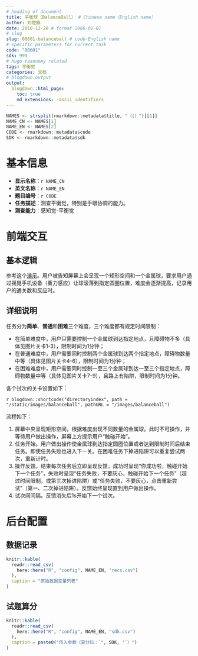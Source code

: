 ```yaml
---
# heading of document
title: 平衡球（BalanceBall） # Chinese name（English name）
author: 刘楚麒
date: 2018-12-28 # format 2006-01-01
# slug
slug: 08601-balanceball # code-English name
# specific parameters for current task
code: "08601"
sdk: 999
# hugo taxonomy related
tags: 平衡觉
categories: 文档
# blogdown output
output:
  blogdown::html_page:
    toc: true
    md_extensions: -ascii_identifiers
---
```


```r
NAMES <- strsplit(rmarkdown::metadata$title, "（|）")[[1]]
NAME_CN <- NAMES[1]
NAME_EN <- NAMES[2]
CODE <- rmarkdown::metadata$code
SDK <- rmarkdown::metadata$sdk
```

# 基本信息

* **显示名称**：`r NAME_CN`
* **英文名称**：`r NAME_EN`
* **题目编号**：`r CODE`
* **任务描述**：测查平衡觉，特别是手眼协调的能力。
* **测查能力**：感知觉-平衡觉

# 前端交互

## 基本逻辑

参考这个[演示](http://www.xinli001.com/oxygen/24/)。用户被告知屏幕上会呈现一个矩形空间和一个金属球，要求用户通过摇晃手机设备（重力感应）让球滚落到指定圆圈位置，难度会逐渐提高，记录用户的通关数和反应时。

## 详细说明

任务分为**简单**、**普通**和**困难**三个难度，三个难度都有规定时间限制：

* 在简单难度中，用户只需要控制一个金属球到达指定地点，且障碍物不多（具体见图片关卡1-3），限制时间为1分钟；
* 在普通难度中，用户需要同时控制两个金属球到达两个指定地点，障碍物数量中等（具体见图片关卡4-6），限制时间为1分钟；
* 在困难难度中，用户需要同时控制一至三个金属球到达一至三个指定地点，障碍物数量中等（具体见图片关卡7-9），且路上有陷阱，限制时间为1分钟。

各个试次的关卡设置如下：

`r blogdown::shortcode("directoryindex", path = "/static/images/balanceball", pathURL = "/images/balanceball")`

流程如下：

1. 屏幕中央呈现矩形空间，根据难度出现不同数量的金属球。此时不可操作，并等待用户做出操作，屏幕上方提示用户“触碰开始”。
1. 任务开始。用户做出操作使金属球到达指定圆圈位置或者达到限制时间后结束任务。即使任务失败也进入下一关。在困难任务下掉进陷阱可以重复尝试两次，重新计时。
1. 操作反馈。结束每次任务后立即呈现反馈，成功时呈现“你成功啦，触碰开始下一个任务”，失败时呈现“任务失败，不要灰心，触碰开始下一个任务”（超过时间限制，或第三次掉进陷阱）或“任务失败，不要灰心，点击重新尝试”（第一、二次掉进陷阱）。反馈始终呈现直到用户做出操作。
1. 试次间间隔。反馈消失后1s开始下一个试次。

# 后台配置

## 数据记录

```r
knitr::kable(
  readr::read_csv(
    here::here("R", "config", NAME_EN, "recs.csv")
  ),
  caption = "原始数据变量列表"
)
```

## 试题算分

```r
knitr::kable(
  readr::read_csv(
    here::here("R", "config", NAME_EN, "sdk.csv")
  ),
  caption = paste0("传入参数（算分码：`", SDK, "`）")
)
```
